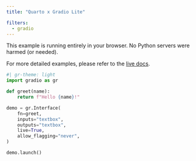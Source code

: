 ```yaml
---
title: "Quarto x Gradio Lite"

filters:
  - gradio
---
```


This example is running entirely in your browser. No Python servers were harmed (or needed).

For more detailed examples, please refer to the [live docs](https://quarto-gradio.peter.gy).

```python
#| gr-theme: light
import gradio as gr

def greet(name):
    return f"Hello {name}!"

demo = gr.Interface(
    fn=greet, 
    inputs="textbox", 
    outputs="textbox", 
    live=True,
    allow_flagging="never",
)

demo.launch()
```
